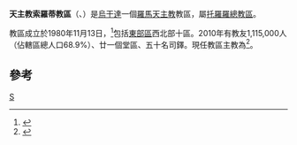 {{Infobox Roman Catholic diocese
|Roman Catholic Diocese of = 天主教索羅蒂教區
|Latin name of diocese = Dioecesis Sorotiensis
|image = Uganda - Diocesi di Soroti.png
|caption =
|location =烏干達
|territory =東部區西北部十區
|population = 1,115,000
|rite = 拉丁禮
|patron = 
|province = 托羅羅
|established = 1980年
|cathedral =聖母無原罪主教座堂
|副主教座堂 =
|leadership = 主教
|website =
|pope = {{incumbent pope}}
|ordinary = {{link-de|若瑟·埃奇魯·奧利阿奇|Joseph Eciru Oliach}}
|coadjutor bishop =
|emeritus =
}}

'''天主教索羅蒂教區'''（{{lang-la|Dioecesis Sorotiensis}}、{{lang-en|Diocese of Soroti}}）是[[烏干達|烏干達]]一個[[羅馬天主教|羅馬天主教]]教區，屬[[天主教托羅羅總教區|托羅羅總教區]]。

教區成立於1980年11月13日，<ref>{{Cite web |url=http://www.vatican.va/holy_father/john_paul_ii/apost_constitutions/documents/hf_jp-ii_apc_19801113_sorotiensis_lt.html |title=成立教區的宗座憲令 |access-date=2014-03-02 |archive-date=2014-05-16 |archive-url=https://web.archive.org/web/20140516233631/http://www.vatican.va/holy_father/john_paul_ii/apost_constitutions/documents/hf_jp-ii_apc_19801113_sorotiensis_lt.html |dead-url=no }}</ref>包括[[東部區_(烏干達)|東部區]]西北部十區。2010年有教友1,115,000人（佔轄區總人口68.9%）、廿一個堂區、五十名司鐸。現任教區主教為{{link-de|若瑟·埃奇魯·奧利阿奇|Joseph Eciru Oliach}}<ref>{{cite web |title=Resignations and Appointments, 19.03.2019 |url=https://press.vatican.va/content/salastampa/en/bollettino/pubblico/2019/03/19/190320a.html |publisher=Holy See Press Office |accessdate=2019-04-30 |archiveurl=https://web.archive.org/web/20190430054513/https://press.vatican.va/content/salastampa/en/bollettino/pubblico/2019/03/19/190320a.html |archivedate=2019-04-30 |language=en |date=2019-03-19 |dead-url=no }}</ref>。

==參考==
{{reflist}}
[[Category:烏干達天主教教區|S]]
{{烏干達天主教教區}}